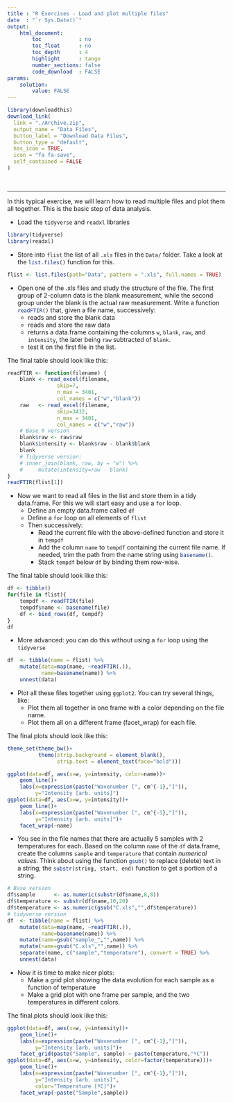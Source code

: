 ```yaml
---
title : "R Exercises - Load and plot multiple files"
date  : "`r Sys.Date()`"
output: 
    html_document:
        toc            : no
        toc_float      : no
        toc_depth      : 4
        highlight      : tango
        number_sections: false
        code_download  : FALSE
params: 
    solution:
        value: FALSE
---
```


```r
library(downloadthis)
download_link(
  link = "./Archive.zip",
  output_name = "Data Files",
  button_label = "Download Data Files",
  button_type = "default",
  has_icon = TRUE,
  icon = "fa fa-save",
  self_contained = FALSE
)
```
<br>

----

In this typical exercise, we will learn how to read multiple files and plot them all together. This is the basic step of data analysis.


- Load the `tidyverse` and `readxl` libraries

```r
library(tidyverse)
library(readxl)
```

- Store into `flist` the list of all `.xls` files in the `Data/` folder. Take a look at the `list.files()`{.R} function for this.

```r
flist <- list.files(path="Data", pattern = ".xls", full.names = TRUE)
```

- Open one of the .xls files and study the structure of the file. The first group of 2-column data is the blank measurement, while the second group under the blank is the actual raw measurement. Write a function `readFTIR()`{.R} that, given a file name, successively:
    + reads and store the blank data
    + reads and store the raw data
    + returns a data.frame containing the columns `w`, `blank`, `raw`, and `intensity`, the later being `raw` subtracted of `blank`.
    + test it on the first file in the list.

The final table should look like this:

```r
readFTIR <- function(filename) {
    blank <- read_excel(filename, 
                skip=7, 
                n_max = 3401, 
                col_names = c("w","blank"))
    raw   <- read_excel(filename, 
                skip=3412, 
                n_max = 3401, 
                col_names = c("w","raw"))
    # Base R version
    blank$raw <- raw$raw
    blank$intensity <- blank$raw - blank$blank
    blank
    # Tidyverse version:
    # inner_join(blank, raw, by = "w") %>% 
    #     mutate(intensity=raw - blank)
}
readFTIR(flist[1])
```

- Now we want to read all files in the list and store them in a tidy data.frame. For this we will start easy and use a `for` loop.
    + Define an empty data.frame called `df`
    + Define a `for` loop on all elements of `flist`
    + Then successively:
        + Read the current file with the above-defined function and store it in `tempdf`
        + Add the column `name` to `tempdf` containing the current file name. If needed, trim the path from the name string using `basename()`{.R}.
        + Stack `tempdf` below `df` by binding them row-wise.

The final table should look like this:

```r
df <- tibble()
for(file in flist){
    tempdf <- readFTIR(file)
    tempdf$name <- basename(file)
    df <- bind_rows(df, tempdf)
}
df
```

- More advanced: you can do this without using a `for` loop using the `tidyverse`

```r
df  <- tibble(name = flist) %>% 
    mutate(data=map(name, ~readFTIR(.)),
           name=basename(name)) %>% 
    unnest(data)
```

- Plot all these files together using `ggplot2`. You can try several things, like:
    + Plot them all together in one frame with a color depending on the file name.
    + Plot them all on a different frame (facet_wrap) for each file.

The final plots should look like this:

```r
theme_set(theme_bw()+
          theme(strip.background = element_blank(),
                strip.text = element_text(face="bold")))

ggplot(data=df, aes(x=w, y=intensity, color=name))+
    geom_line()+
    labs(x=expression(paste("Wavenumber [", cm^{-1},"]")),
         y="Intensity [arb. units]")
ggplot(data=df, aes(x=w, y=intensity))+
    geom_line()+
    labs(x=expression(paste("Wavenumber [", cm^{-1},"]")),
         y="Intensity [arb. units]")+
    facet_wrap(~name)
```

- You see in the file names that there are actually 5 samples with 2 temperatures for each. Based on the column `name` of the `df` data.frame, create the columns `sample` and `temperature` that contain *numerical values*. Think about using the function `gsub()`{.R} to replace (delete) text in a string, the `substr(string, start, end)`{.R} function to get a portion of a string.

```r
# Base version
df$sample      <- as.numeric(substr(df$name,8,8))
df$temperature <- substr(df$name,10,20)
df$temperature <- as.numeric(gsub("C.xls","",df$temperature))
# tidyverse version
df  <- tibble(name = flist) %>% 
    mutate(data=map(name, ~readFTIR(.)),
           name=basename(name)) %>% 
    mutate(name=gsub("sample_","",name)) %>% 
    mutate(name=gsub("C.xls","",name)) %>% 
    separate(name, c("sample","temperature"), convert = TRUE) %>% 
    unnest(data)
```

- Now it is time to make nicer plots:
    - Make a grid plot showing the data evolution for each sample as a function of temperature
    - Make a grid plot with one frame per sample, and the two temperatures in different colors.

The final plots should look like this:

```r
ggplot(data=df, aes(x=w, y=intensity))+
    geom_line()+
    labs(x=expression(paste("Wavenumber [", cm^{-1},"]")),
         y="Intensity [arb. units]")+
    facet_grid(paste("Sample", sample) ~ paste(temperature,"ºC"))
ggplot(data=df, aes(x=w, y=intensity, color=factor(temperature)))+
    geom_line()+
    labs(x=expression(paste("Wavenumber [", cm^{-1},"]")),
         y="Intensity [arb. units]",
         color="Temperature [ºC]")+
    facet_wrap(~paste("Sample",sample))
```
